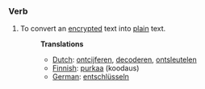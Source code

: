 ===Verb===
#To convert an [[encrypt]]ed text into [[plain]] text.
#:'''Translations'''
#:*[[Dutch]]: [[ontcijferen]], [[decoderen]], [[ontsleutelen]]
#:*[[Finnish]]: [[purkaa]] (koodaus)
#:*[[German]]: [[entschlüsseln]]